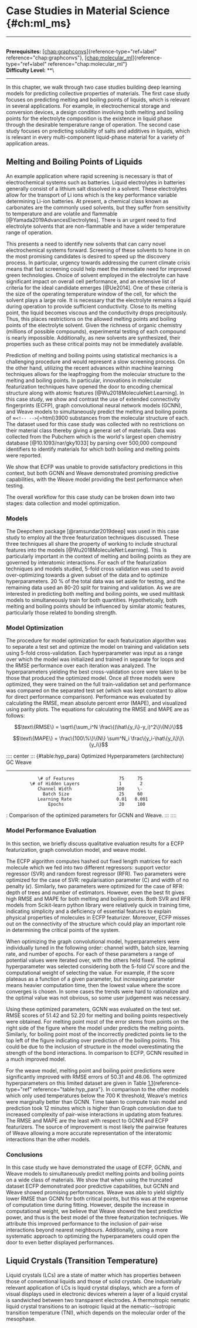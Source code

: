 # Case Studies in Material Science \{#ch:ml_ms\}

------------------------------------------------------------------------

\
**Prerequisites:**
[\[chap:graphconvs\]](#chap:graphconvs)\{reference-type="ref+label"
reference="chap:graphconvs"\},
[\[chap:molecular_ml\]](#chap:molecular_ml)\{reference-type="ref+label"
reference="chap:molecular_ml"\}\
**Difficulty Level:** \*\*\

------------------------------------------------------------------------

In this chapter, we walk through two case studies building deep learning
models for predicting collective properties of materials. The first case
study focuses on predicting melting and boiling points of liquids, which
is relevant in several applications. For example, in electrochemical
storage and conversion devices, a design condition involving both
melting and boiling points for the electrolyte composition is the
existence in liquid phase through the desirable temperature range of
operation. The second case study focuses on predicting solubility of
salts and additives in liquids, which is relevant in every
multi-component liquid-phase material for a variety of application
areas.

## Melting and Boiling Points of Liquids

An example application where rapid screening is necessary is that of
electrochemical systems such as batteries. Liquid electrolytes in
batteries generally consist of a lithium salt dissolved in a solvent.
These electrolytes allow for the transport of Li ions which is the key
performance variable determining Li-ion batteries. At present, a
chemical class known as carbonates are the commonly used solvents, but
they suffer from sensitivity to temperature and are volatile and
flammable [@Yamada2019AdvancesElectrolytes]. There is an urgent need to
find electrolyte solvents that are non-flammable and have a wider
temperature range of operation.

This presents a need to identify new solvents that can carry novel
electrochemical systems forward. Screening of these solvents to hone in
on the most promising candidates is desired to speed up the discovery
process. In particular, urgency towards addressing the current climate
crisis means that fast screening could help meet the immediate need for
improved green technologies. Choice of solvent employed in the
electrolyte can have significant impact on overall cell performance, and
an extensive list of criteria for the ideal candidate emerges [@Ue2014].
One of these criteria is the size of the operating temperature window of
the cell, for which the solvent plays a large role. It is necessary that
the electrolyte remains a liquid during operation to provide sufficient
conductivity. Close to its melting point, the liquid becomes viscous and
the conductivity drops precipitously. Thus, this places restrictions on
the allowed melting points and boiling points of the electrolyte
solvent. Given the richness of organic chemistry (millions of possible
compounds), experimental testing of each compound is nearly impossible.
Additionally, as new solvents are synthesized, their properties such as
these critical points may not be immediately available.

Prediction of melting and boiling points using statistical mechanics is
a challenging procedure and would represent a slow screening process. On
the other hand, utilizing the recent advances within machine learning
techniques allows for the leapfrogging from the molecular structure to
the melting and boiling points. In particular, innovations in molecular
featurization techniques have opened the door to encoding chemical
structure along with atomic features [@Wu2018MoleculeNet:Learning]. In
this case study, we show and contrast the use of extended connectivity
fingerprints (ECFP), graph convolutional neural network models (GCNN),
and Weave models to simultaneously predict the melting and boiling
points of $\approx$`<!-- -->`\{=html\}3900 substances from the molecular
structure of each. The dataset used for this case study was collected
with no restrictions on their material class thereby giving a general
set of materials. Data was collected from the Pubchem which is the
world's largest open chemistry database [@10.1093/nar/gky1033] by
parsing over 500,000 compound identifiers to identify materials for
which both boiling and melting points were reported.

We show that ECFP was unable to provide satisfactory predictions in this
context, but both GCNN and Weave demonstrated promising predictive
capabilities, with the Weave model providing the best performance when
testing.

The overall workflow for this case study can be broken down into two
stages: data collection and model optimization.

### Models

The Deepchem package [@ramsundar2019deep] was used in this case study to
employ all the three featurization techniques discussed. These three
techniques all share the property of working to include structural
features into the models [@Wu2018MoleculeNet:Learning]. This is
particularly important in the context of melting and boiling points as
they are governed by interatomic interactions. For each of the
featurization techniques and models studied, 5-fold cross validation was
used to avoid over-optimizing towards a given subset of the data and to
optimize hyperparameters. 20 % of the total data was set aside for
testing, and the remaining data used an 80-20 split for training and
validation. As we are interested in predicting both melting and boiling
points, we used multitask models to simultaneously train for both
quantities. Hypothetically, both melting and boiling points should be
influenced by similar atomic features, particularly those related to
bonding strength.

### Model Optimization

The procedure for model optimization for each featurization algorithm
was to separate a test set and optimize the model on training and
validation sets using 5-fold cross-validation. Each hyperparameter was
input as a range over which the model was initialized and trained in
separate for loops and the RMSE performance over each iteration was
analyzed. The hyperparameters yielding the best cross-validation score
were taken to be those that produced the optimized model. Once all three
models were optimized, they were trained on the full train-validation
set and performance was compared on the separated test set (which was
kept constant to allow for direct performance comparison). Performance
was evaluated by calculating the RMSE, mean absolute percent error
(MAPE), and visualized using parity plots. The equations for calculating
the RMSE and MAPE are as follows:

$$\text\{RMSE\} = \sqrt\{\sum_i^N \frac\{(\hat\{y_i\}-y_i)^2\}\{N\}\}$$

$$\text\{MAPE\} = \frac\{100\%\}\{N\} \sum^N_i \frac\{y_i-\hat\{y_i\}\}\{y_i\}$$

:::: center
::: \{#table:hyp_para\}
   Optimized Hyperparameters (architecture)    GC    Weave
  ------------------------------------------ ------ -------
                \# of Features                 75     75
             \# of Hidden Layers               1       2
                Channel Width                 100     \-
                  Batch Size                   25     60
                Learning Rate                 0.01   0.001
                    Epochs                     20     100

  : Comparison of the optimized parameters for GCNN and Weave.
:::
::::

### Model Performance Evaluation

In this section, we briefly discuss qualitative evaluation results for a
ECFP featurization, graph convolution model, and weave model.

The ECFP algorithm computes hashed out fixed length matrices for each
molecule which we fed into two different regressors: support vector
regressor (SVR) and random forest regressor (RFR). Two parameters were
optimized for the case of SVR: regularisation parameter (C) and width of
no penalty ($\epsilon$). Similarly, two parameters were optimized for
the case of RFR: depth of trees and number of estimators. However, even
the best fit gives high RMSE and MAPE for both melting and boiling
points. Both SVR and RFR models from Scikit-learn python library were
relatively quick in training time, indicating simplicity and a
deficiency of essential features to explain physical properties of
molecules in ECFP featurizer. Moreover, ECFP misses out on the
connectivity of the structure which could play an important role in
determining the critical points of the system.

When optimizing the graph convolutional model, hyperparameters were
individually tuned in the following order: channel width, batch size,
learning rate, and number of epochs. For each of these parameters a
range of potential values were iterated over, with the others held
fixed. The optimal hyperparameter was selected considering both the
5-fold CV score and the computational weight of selecting the value. For
example, if the score plateaus as a function of a given parameter, but
increasing parameter means heavier computation time, then the lowest
value where the score converges is chosen. In some cases the trends were
hard to rationalize and the optimal value was not obvious, so some user
judgement was necessary.

Using these optimized parameters, GCNN was evaluated on the test set.
RMSE scores of 51.42 and 52.20 for melting and boiling points
respectively were obtained. For melting point most of the error stems
from points on the right side of the figure where the model under
predicts the melting points. Similarly, for boiling point most of the
incorrectly predicted points lie to the top left of the figure
indicating over prediction of the boiling points. This could be due to
the inclusion of structure in the model overestimating the strength of
the bond interactions. In comparison to ECFP, GCNN resulted in a much
improved model.

For the weave model, melting point and boiling point predictions were
significantly improved with RMSE errors of 50.31 and 48.06. The
optimized hyperparameters on this limited dataset are given in Table
[1.1](#table:hyp_para)\{reference-type="ref" reference="table:hyp_para"\}.
In comparison to the other models which only used temperatures below the
700 K threshold, Weave's metrics were marginally better than GCNN. Time
taken to compute train model and prediction took 12 minutes which is
higher than Graph convolution due to increased complexity of pair-wise
interactions in updating atom features. The RMSE and MAPE are the least
with respect to GCNN and ECFP featurizers. The source of improvement is
most likely the pairwise features of Weave allowing a more accurate
representation of the interatomic interactions than the other models.

### Conclusions

In this case study we have demonstrated the usage of ECFP, GCNN, and
Weave models to simultaneously predict melting points and boiling points
on a wide class of materials. We show that when using the truncated
dataset ECFP demonstrated poor predictive capabilities, but GCNN and
Weave showed promising performances. Weave was able to yield slightly
lower RMSE than GCNN for both critical points, but this was at the
expense of computation time during fitting. However, despite the
increase in computational weight, we believe that Weave showed the best
predictive power, and thus is the best model of the three featurization
techniques. We attribute this improved performance to the inclusion of
pair-wise interactions beyond nearest neighbours. Additionally, using a
more systematic approach to optimizing the hyperparameters could open
the door to even better displayed performances.

## Liquid Crystals (Transition Temperature)

Liquid crystals (LCs) are a state of matter which has properties between
those of conventional liquids and those of solid crystals. One
industrially relevant application of LCs is liquid crystal displays,
which are a form of visual displays used in electronic devices wherein a
layer of a liquid crystal is sandwiched between two transparent
electrodes. A thermotropic nematic liquid crystal transitions to an
isotropic liquid at the nematic--isotropic transition temperature (TNI),
which depends on the molecular order of the mesophase.
